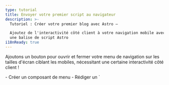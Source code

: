 ```yaml
---
type: tutorial
title: Envoyer votre premier script au navigateur
description: >-
  Tutoriel : Créer votre premier blog avec Astro —

  Ajoutez de l'interactivité côté client à votre navigation mobile avec 
  une balise de script Astro
i18nReady: true
---
```


Ajoutons un bouton pour ouvrir et fermer votre menu de navigation sur les tailles d'écran ciblant les mobiles, nécessitant une certaine interactivité côté client !

<PreCheck>
  - Créer un composant de menu
  - Rédiger un `<script>` pour permettre aux visiteurs de votre site d'ouvrir et de fermer le menu de navigation
  - Déplacer votre JavaScript dans son fichier `.js`
</PreCheck>

## Créer un composant Menu

Créez un composant `<Menu />` pour ouvrir et fermer votre menu mobile.

<Steps>
1. Créez un fichier nommé `Menu.astro` dans `src/components/`
  

2. Copiez le code suivant dans votre composant. Il crée un bouton qui sera utilisé pour basculer la visibilité des liens de navigation sur les appareils mobiles. (Vous ajouterez les nouveaux styles CSS au fichier « global.css » ultérieurement.)

    ```astro title="src/components/Menu.astro"
    --- 
    ---
    <button aria-expanded="false" aria-controls="main-menu" class="menu">
      Menu
    </button>
    ```

3. Placez ce nouveau composant `<Menu />` juste avant votre composant `<Navigation />` dans `Header.astro`. 

    <details>
    <summary>Montrez-moi le code !</summary>
    
    ```astro title="src/components/Header.astro" ins={2,7}
    ---
    import Menu from './Menu.astro';
    import Navigation from './Navigation.astro';
    ---
    <header>
      <nav>
        <Menu />
        <Navigation />
      </nav>
    </header>
    ```
    </details>

4. Ajoutez les styles suivants pour votre composant Menu, y compris certains styles adaptatifs :

    ```css title="src/styles/global.css" ins={2-9, 33-35, 51-53}
    /* Styles de la navigation */
    .menu {
      background-color: #0d0950;
      border: none;
      color: #fff;
      font-size: 1.2rem;
      font-weight: bold;
      padding: 5px 10px;
    }
  
    .nav-links {
      width: 100%;
      display: none;
      margin: 0;
    }
  
    .nav-links a {
      display: block;
      text-align: center;
      padding: 10px 0;
      text-decoration: none;
      font-size: 1.2rem;
      font-weight: bold;
      text-transform: uppercase;
      color: #0d0950;
    }
  
    .nav-links a:hover,
    .nav-links a:focus{
      background-color: #ff9776;
    }
  
    :has(.menu[aria-expanded="true"]) .nav-links {
      display: unset;
    }
  
    @media screen and (min-width: 636px) {
      .nav-links {
        margin-left: 5em;
        display: block;
        position: static;
        width: auto;
        background: none;
      }
  
      .nav-links a {
        display: inline-block;
        padding: 15px 20px;
      }
  
      .menu {
        display: none;
      }
    }
    ```
</Steps>


## Rédiger votre première balise de script

Votre en-tête n'est pas encore **interactif** car il ne peut pas réagir aux interactions de l'utilisateur, comme cliquer sur le menu pour afficher ou masquer les liens de navigation. 

L'ajout d'une balise `<script>` fournit du JavaScript côté client pour « écouter » un événement utilisateur, puis réagir en conséquence.

<Steps>
1. Ajoutez la balise `<script>` suivante à `index.astro`, en utilisant la prise en charge intégrée de TypeScript par Astro, juste avant la balise de fermeture `</body>`.

    ```astro title="src/pages/index.astro" ins={2-9}
      <Footer />
      <script>
        const menu = document.querySelector('.menu');

        menu?.addEventListener('click', () => {
          const isExpanded = menu.getAttribute('aria-expanded') === 'true';
          menu.setAttribute('aria-expanded', `${!isExpanded}`);
        });
      </script>
    </body>
    ```

2. Consultez à nouveau l'aperçu de votre navigateur en utilisant différentes tailles, et vérifiez que vous avez un menu de navigation fonctionnel qui est à la fois réactif à la taille de l'écran et réagit aux interactions de l'utilisateur sur cette page.
</Steps>

### Importation d'un fichier `.js`

Au lieu d'écrire votre JavaScript directement sur chaque page, vous pouvez déplacer le contenu de votre balise `<script>` dans son propre fichier `.js` dans votre projet.

<Steps>
1. Créez `src/scripts/menu.js` (vous devrez créer un nouveau dossier `/scripts/`) et déplacez-y votre JavaScript.

    ```js title="src/scripts/menu.js"
    const menu = document.querySelector('.menu');

    menu?.addEventListener('click', () => {
      const isExpanded = menu.getAttribute('aria-expanded') === 'true';
      menu.setAttribute('aria-expanded', `${!isExpanded}`);
    });
    ```

2. Remplacez le contenu de la balise `<script>` dans `index.astro` par l'importation de fichier suivante :

    ```astro title="src/pages/index.astro" ins={10} del={3-8}
      <Footer />
      <script>
        const menu = document.querySelector('.menu');

        menu?.addEventListener('click', () => {
          const isExpanded = menu.getAttribute('aria-expanded') === 'true';
          menu.setAttribute('aria-expanded', `${!isExpanded}`);
        });

        import "../scripts/menu.js";
      </script>
    </body>
    ```

3. Contrôlez à nouveau votre aperçu de navigateur à une taille plus petite et vérifiez que le menu est toujours capable d'ouvrir et de fermer vos liens de navigation. 


4. Ajoutez la même balise `<script>` avec l'importation sur vos deux autres pages, `about.astro` et `blog.astro`, et vérifiez que vous avez un en-tête réactif et interactif sur chaque page.

    ```astro title="src/pages/about.astro & src/pages/blog.astro" ins={2-4}
      <Footer />
      <script>
        import "../scripts/menu.js";
      </script>
    </body>
    ```
</Steps>

:::note[À retenir]
Vous aviez précédemment utilisé un peu de JavaScript pour construire des parties de votre site :

- Définir les titres de la fenêtre et de votre page dynamiquement
- Parcourir une liste de compétences sur la page « À propos »
- Afficher conditionnellement des éléments HTML

Ces commandes sont toutes exécutées au moment de la compilation pour créer du HTML statique pour votre site, puis le code est « jeté ». 

**Le JavaScript dans une balise `<script>` est envoyé au navigateur** et peut être exécuté en fonction des interactions de l'utilisateur, comme actualiser une page ou changer l'état d'un élément interactif.
:::



<Box icon="question-mark">

### Tester vos connaissances

1. Quand Astro exécute-t-il le JavaScript écrit dans le frontmatter d'un composant ?
    <MultipleChoice>
      <Option>
       Astro n'exécute jamais de JavaScript
      </Option>
      <Option isCorrect>
        au moment de la compilation
      </Option>
      <Option>
         Lorsqu'un visiteur clique sur un bouton
      </Option>
    </MultipleChoice>

2. En option, Astro peut envoyer du JavaScript au navigateur pour permettre :
    <MultipleChoice>
      <Option>
        aux utilisateurs de cliquer sur des liens de page
      </Option>
      <Option>
        des temps de chargement plus rapides
      </Option>
      <Option isCorrect>
        de l'interactivité côté client
      </Option>
    </MultipleChoice>

3. Le JavaScript côté client sera envoyé au navigateur d'un utilisateur quand il est écrit ou importé :
    <MultipleChoice>
      <Option isCorrect>
        dans des balises `<script>`
      </Option>
      <Option>
        entre les délimiteurs de code d'un fichier `.astro`
      </Option>
      <Option>
        dans un fichier `global.css`
      </Option>
    </MultipleChoice>

</Box>

<Box icon="check-list">

## Liste de contrôle

<Checklist>
- [ ] Je peux ajouter de l'interactivité côté client avec du JavaScript dans une balise `<script>`.
- [ ] Je peux importer un fichier `.js` dans une balise `<script>`.
</Checklist>

</Box>

### Ressources

[Les scripts côté client dans Astro](/fr/guides/client-side-scripts/)
